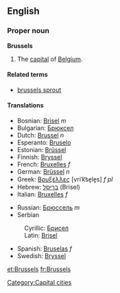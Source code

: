 ==English==

===Proper noun===
{{wikipedia}}
'''Brussels'''
#The [[capital]] of [[Belgium]].

====Related terms====
*[[brussels sprout]]

====Translations====
{{top}}
*Bosnian: [[Brisel]] ''m''
*Bulgarian: [[Брюксел]]
*Dutch: [[Brussel]] ''n''
*Esperanto: [[Bruselo]]
*Estonian: [[Brüssel]]
*Finnish: [[Bryssel]]
*French: [[Bruxelles]] ''f''
*German: [[Brüssel]] ''n''
*Greek: [[Βρυξέλλες]] [vriˈk͡se̞le̞s] ''f pl''
*Hebrew: [[בריסל]] (Brisel)
*Italian: [[Bruxelles]] ''f''
{{mid}}
*Russian: [[Брюссель]] ''m''
*Serbian
:Cyrillic: [[Брисел]] {{m}}
:Latin: [[Brisel#Serbian|Brisel]] {{m}}
*Spanish: [[Bruselas]] ''f''
*Swedish: [[Bryssel]]
{{bottom}}

[[Category:Capital cities]]

[[et:Brussels]]
[[fr:Brussels]]